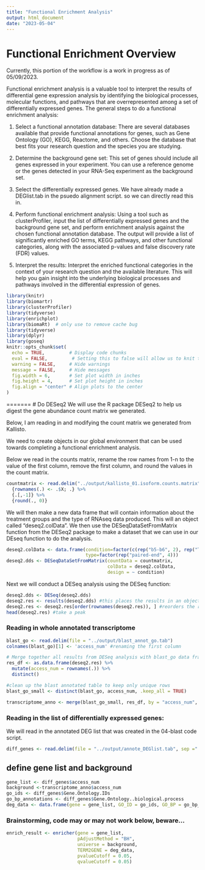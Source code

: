 ```yaml
---
title: "Functional Enrichment Analysis"
output: html_document
date: "2023-05-04"
---
```

# Functional Enrichment Overview
Currently, this portion of the workflow is a work in progress as of 05/09/2023.

Functional enrichment analysis is a valuable tool to interpret the results of differential gene expression analysis by identifying the biological processes, molecular functions, and pathways that are overrepresented among a set of differentially expressed genes. The general steps to do a functional enrichment analysis:

1. Select a functional annotation database: There are several databases available that provide functional annotations for genes, such as Gene Ontology (GO), KEGG, Reactome, and others. Choose the database that best fits your research question and the species you are studying.

2. Determine the background gene set: This set of genes should include all genes expressed in your experiment. You can use a reference genome or the genes detected in your RNA-Seq experiment as the background set.

3. Select the differentially expressed genes. We have already made a DEGlist.tab in the psuedo alignment script. so we can directly read this in.

4. Perform functional enrichment analysis: Using a tool such as clusterProfiler, input the list of differentially expressed genes and the background gene set, and perform enrichment analysis against the chosen functional annotation database. The output will provide a list of significantly enriched GO terms, KEGG pathways, and other functional categories, along with the associated p-values and false discovery rate (FDR) values.

5. Interpret the results: Interpret the enriched functional categories in the context of your research question and the available literature. This will help you gain insight into the underlying biological processes and pathways involved in the differential expression of genes.


```r
library(knitr)
library(biomartr)
library(clusterProfiler)
library(tidyverse)
library(enrichplot)
library(biomaRt)  # only use to remove cache bug
library(tidyverse)
library(dplyr)
library(goseq)
knitr::opts_chunk$set(
  echo = TRUE,         # Display code chunks
  eval = FALSE,         # Setting this to false will allow us to knit the code without evaluating code chunks
  warning = FALSE,     # Hide warnings
  message = FALSE,     # Hide messages
  fig.width = 6,       # Set plot width in inches
  fig.height = 4,      # Set plot height in inches
  fig.align = "center" # Align plots to the center
)
```


=======
# Do DESeq2
We will use the R package DESeq2 to help us digest the gene abundance count matrix we generated. 

Below, I am reading in and modifying the count matrix we generated from Kallisto.

We need to create objects in our global environment that can be used towards completing a functional enrichment analysis.

Below we read in the counts matrix, rename the row names from 1-n to the value of the first column, remove the first column, and round the values in the count matrix.
```r
countmatrix <- read.delim("../output/kallisto_01.isoform.counts.matrix", header = TRUE, sep = '\t') %>%
  {rownames(.) <- .$X; .} %>%
  {.[,-1]} %>%
  {round(., 0)}
```

We will then make a new data frame that will contain information about the treatment groups and the type of RNAseq data produced. This will an object called "deseq2.colData". We then use the DESeqDataSetFromMatrix function from the DESeq2 package to make a dataset that we can use in our DEseq function to do the analysis.
```r
deseq2.colData <- data.frame(condition=factor(c(rep("b5-b6", 2), rep("TO", 2))), 
                             type=factor(rep("paired-end", 4)))
deseq2.dds <- DESeqDataSetFromMatrix(countData = countmatrix,
                                     colData = deseq2.colData, 
                                     design = ~ condition)
```

Next we will conduct a DESeq analysis using the DESeq function:
```r
deseq2.dds <- DESeq(deseq2.dds) 
deseq2.res <- results(deseq2.dds) #this places the results in an object that we can open
deseq2.res <- deseq2.res[order(rownames(deseq2.res)), ] #reorders the rows
head(deseq2.res) #take a peak
```

### Reading in whole annotated transcriptome
```r
blast_go <- read.delim(file = "../output/blast_annot_go.tab")
colnames(blast_go)[1] <- 'access_num' #renaming the first column 

# Merge together all results from DESeq analysis with blast_go data frame
res_df <- as.data.frame(deseq2.res) %>%
  mutate(access_num = rownames(.)) %>%
  distinct()

#clean up the blast annotated table to keep only unique rows
blast_go_small <- distinct(blast_go, access_num, .keep_all = TRUE)

transcriptome_anno <- merge(blast_go_small, res_df, by = "access_num", all = TRUE)
```

### Reading in the list of differentially expressed genes:
We will read in the annotated DEG list that was created in the 04-blast code script.
```r
diff_genes <- read.delim(file = "../output/annote_DEGlist.tab", sep =" ")
```

## define gene list and background
```r
gene_list <- diff_genes$access_num
background <-transcriptome_anno$access_num
go_ids <- diff_genes$Gene.Ontology.IDs
go_bp_annotations <- diff_genes$Gene.Ontology..biological.process
deg_data <- data.frame(gene = gene_list, GO_ID = go_ids, GO_BP = go_bp_annotations)


```
### Brainstorming, code may or may not work below, beware... 


```r
enrich_result <- enricher(gene = gene_list,
                          pAdjustMethod = "BH",
                          universe = background,
                          TERM2GENE = deg_data,
                          pvalueCutoff = 0.05,
                          qvalueCutoff = 0.05)

```



